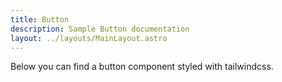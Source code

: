 ```yaml
---
title: Button
description: Sample Button documentation
layout: ../layouts/MainLayout.astro
---
```



<Description>
  Below you can find a button component styled with tailwindcss.
</Description>

<Preview component={Button} name="Primary" />
<Preview
  component={Button}
  name="Primary - Icon Start"
  iconStart={PlaceholderIcon}
/>
<Preview
  component={Button}
  name="Primary - Icon End"
  iconEnd={PlaceholderIcon}
/>
<Preview
  component={Button}
  name="Primary - Icon Start/End"
  iconStart={PlaceholderIcon}
  iconEnd={PlaceholderIcon}
/>
<Preview component={Button} name="Primary Small" size="small" />
<Preview
  component={Button}
  name="Primary Small - Icon Start"
  iconStart={PlaceholderIcon}
  size="small"
/>
<Preview
  component={Button}
  name="Primary Small - Icon End"
  iconEnd={PlaceholderIcon}
  size="small"
/>
<Preview
  component={Button}
  name="Primary Small - Icon Start/End"
  iconStart={PlaceholderIcon}
  iconEnd={PlaceholderIcon}
  size="small"
/>
<Preview component={Button} name="Primary Outlined" variant="primaryOutlined" />
<Preview
  component={Button}
  name="Primary Outlined - Icon Start"
  variant="primaryOutlined"
  iconStart={PlaceholderIcon}
/>
<Preview
  component={Button}
  name="Primary Outlined - Icon End"
  variant="primaryOutlined"
  iconEnd={PlaceholderIcon}
/>
<Preview
  component={Button}
  name="Primary Outlined - Icon Start/End"
  variant="primaryOutlined"
  iconStart={PlaceholderIcon}
  iconEnd={PlaceholderIcon}
/>
<Preview
  component={Button}
  name="Primary Outlined Small"
  variant="primaryOutlined"
  size="small"
/>
<Preview
  component={Button}
  name="Primary Outlined Small - Icon Start"
  variant="primaryOutlined"
  size="small"
  iconStart={PlaceholderIcon}
/>
<Preview
  component={Button}
  name="Primary Outlined Small - Icon End"
  variant="primaryOutlined"
  size="small"
  iconEnd={PlaceholderIcon}
/>
<Preview
  component={Button}
  name="Primary Outlined Small - Icon Start/End"
  variant="primaryOutlined"
  size="small"
  iconStart={PlaceholderIcon}
  iconEnd={PlaceholderIcon}
/>
<Preview component={Button} name="Link" variant="link" />
<Preview
  component={Button}
  name="Link - Icon Start"
  variant="link"
  iconStart={PlaceholderIcon}
/>
<Preview
  component={Button}
  name="Link - Icon End"
  variant="link"
  iconEnd={PlaceholderIcon}
/>
<Preview
  component={Button}
  name="Link - Icon Start/End"
  variant="link"
  iconStart={PlaceholderIcon}
  iconEnd={PlaceholderIcon}
/>
<Preview component={Button} name="Link Small" variant="link" size="small" />
<Preview
  component={Button}
  name="Link Small - Icon Start"
  variant="link"
  size="small"
  iconStart={PlaceholderIcon}
/>
<Preview
  component={Button}
  name="Link Small - Icon End"
  variant="link"
  size="small"
  iconEnd={PlaceholderIcon}
/>
<Preview
  component={Button}
  name="Link Small - Icon Start/End"
  variant="link"
  size="small"
  iconStart={PlaceholderIcon}
  iconEnd={PlaceholderIcon}
/>

<Preview component={IconButton} icon={CheckIcon} name="Primary Medium" />
<Preview
  component={IconButton}
  icon={CheckIcon}
  disabled
  name="Primary Medium - Disabled"
/>
<Preview
  component={IconButton}
  icon={CheckIcon}
  name="Primary Small"
  size="small"
/>
<Preview
  component={IconButton}
  icon={CheckIcon}
  disabled
  name="Primary Small - Disabled"
  size="small"
/>
<Preview
  component={IconButton}
  icon={CheckIcon}
  name="Primary Large"
  size="large"
/>
<Preview
  component={IconButton}
  icon={CheckIcon}
  disabled
  name="Primary Large - Disabled"
  size="large"
/>
<Preview
  component={IconButton}
  icon={CheckIcon}
  name="Ghost Medium"
  variant="ghost"
/>
<Preview
  component={IconButton}
  icon={CheckIcon}
  disabled
  name="Ghost Medium - Disabled"
  variant="ghost"
/>
<Preview
  component={IconButton}
  icon={CheckIcon}
  name="Ghost Small"
  variant="ghost"
  size="small"
/>
<Preview
  component={IconButton}
  icon={CheckIcon}
  disabled
  name="Ghost Small - Disabled"
  variant="ghost"
  size="small"
/>
<Preview
  component={IconButton}
  icon={CheckIcon}
  name="Ghost Large"
  variant="ghost"
  size="large"
/>
<Preview
  component={IconButton}
  icon={CheckIcon}
  disabled
  name="Ghost Large - Disabled"
  variant="ghost"
  size="large"
/>
